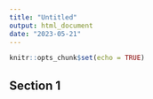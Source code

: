 ```yaml
---
title: "Untitled"
output: html_document
date: "2023-05-21"
---
```


```r
knitr::opts_chunk$set(echo = TRUE)
```

## Section 1

